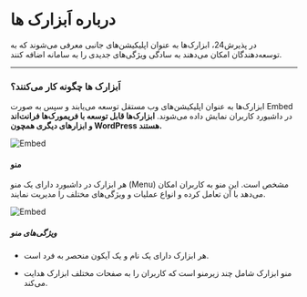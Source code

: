 
# درباره اَبزارک ها

در پذیرش24، ابزارک‌ها به عنوان اپلیکیشن‌های جانبی معرفی می‌شوند که به توسعه‌دهندگان امکان می‌دهند به سادگی ویژگی‌های جدیدی را به سامانه اضافه کنند.

---

### اَبزارک ها چگونه کار می‌کنند؟

ابزارک‌ها به عنوان اپلیکیشن‌های وب مستقل توسعه می‌یابند و سپس به صورت Embed در داشبورد کاربران نمایش داده می‌شوند.
**ابزارک‌ها قابل توسعه با فریمورک‌ها فرانت‌اند و ابزارهای دیگری همچون WordPress هستند.**

![Embed](/embed.png)

#### منو

هر ابزارک در داشبورد دارای یک منو (Menu) مشخص است. این منو به کاربران امکان می‌دهد با آن تعامل کرده و انواع عملیات و ویژگی‌های مختلف را مدیریت نمایند.

![Embed](/menu.png)

##### ویژگی‌های منو

- هر ابزارک دارای یک نام و یک آیکون منحصر به فرد است.

- منو ابزارک شامل چند زیرمنو است که کاربران را به صفحات مختلف ابزارک هدایت می‌کند.